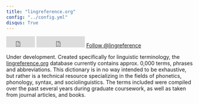 ```yaml
---
title: "lingreference.org"
config: "../config.yml"
disqus: True
---
```



<iframe src="http://ghbtns.com/github-btn.html?user=lingreference&repo=lingreference.github.io&type=watch&count=true&size=large" height="30" width="170" frameborder="0" scrolling="0" style="width:77px; height: 30px;" allowTransparency="true"></iframe>

<iframe src="http://ghbtns.com/github-btn.html?user=lingreference&repo=lingreference.github.io&type=fork&count=true&size=large" height="30" width="170" frameborder="0" scrolling="0" style="width:130px; height: 30px;" allowTransparency="true"></iframe>

<a href="https://twitter.com/lingreference" class="twitter-follow-button" data-show-count="false" data-size="large">Follow @lingreference</a>
<script>!function(d,s,id){var js,fjs=d.getElementsByTagName(s)[0],p=/^http:/.test(d.location)?'http':'https';if(!d.getElementById(id)){js=d.createElement(s);js.id=id;js.src=p+'://platform.twitter.com/widgets.js';fjs.parentNode.insertBefore(js,fjs);}}(document, 'script', 'twitter-wjs');</script>

<p></p>

Under development. Created specifically for linguistic terminology, the [lingreference.org](http://www.lingreference.org) database currently contains approx. 0,000 terms, phrases and abbreviations. This dictionary is in no way intended to be exhaustive, but rather is a technical resource specializing in the fields of phonetics, phonology, syntax, and sociolinguistics. The terms included were compiled over the past several years during graduate coursework, as well as taken from journal articles, and books.
